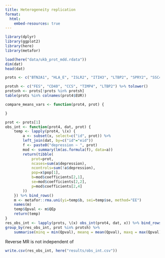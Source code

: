 ```yaml
---
title: Heterogeneity replication
format: 
  html: 
    embed-resources: true
---
```


```r
library(dplyr)
library(ggplot2)
library(here)
library(metafor)
```


```r
load(here("data/ukb_prot_mdd.rdata"))
dim(dat)
head(dat)
```


```r

prots <- c("BTN2A1", "HLA_E", "ISLR2", "ITIH3", "LTBP2", "SPRY2", "SSC4D", "TIMP4", "TNR", "AKT3", "BTN3A2", "CCS", "CD40", "CDH6", "DPT", "DSG3", "FES") %>% tolower()

protsh <- c("FES", "CD40", "CCS", "TIMP4", "LTBP2") %>% tolower()
protsnh <- prots[!prots %in% protsh]
table(prots %in% colnames(prot4$EUR))
```


```r
compare_means_vars <- function(prot4, prot) {

}
```



```r
prot <- prots[1]
obs_int <- function(prot4, dat, prot) {
    temp <- lapply(prot4, \(x) {
        a <- subset(x, select=c("id", prot)) %>%
        left_join(dat, by=c("id"="eid"))
        f <- paste0("depression ~ ", prot)
        mod <- summary(lm(as.formula(f), data=a))
        return(tibble(
            prot=prot,
            ncases=sum(a$depression),
            ncontrols=sum(!a$depression),
            pop=x$pop[1],
            b=mod$coefficients[2,1],
            se=mod$coefficients[2,2],
            p=mod$coefficients[2,4]
        ))
    }) %>% bind_rows()
    m <- metafor::rma.uni(yi=temp$b, sei=temp$se, method="EE")
    names(m)
    temp$Qpval <- m$QEp
    return(temp)
}
res_obs_int <- lapply(prots, \(x) obs_int(prot4, dat, x)) %>% bind_rows()
group_by(res_obs_int, prot %in% protsh) %>%
    summarise(minq = min(Qpval), meanq = mean(Qpval), maxq = max(Qpval))
```


Reverse MR is not independent of 

```r
write.csv(res_obs_int, here("results/obs_int.csv"))
```


